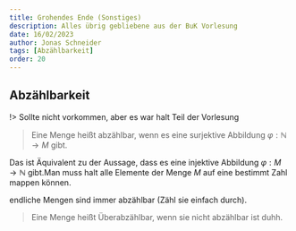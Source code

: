 ```yaml
---
title: Grohendes Ende (Sonstiges)
description: Alles übrig gebliebene aus der BuK Vorlesung
date: 16/02/2023
author: Jonas Schneider
tags: [Abzählbarkeit]
order: 20
---
```


## Abzählbarkeit

!> Sollte nicht vorkommen, aber es war halt Teil der Vorlesung

> Eine Menge heißt abzählbar, wenn es eine surjektive Abbildung $\varphi: \mathbb{N} \rightarrow M$ gibt. 

Das ist Äquivalent zu der Aussage, dass es eine injektive Abbildung $\varphi: M \rightarrow \mathbb{N}$ gibt.Man muss halt alle Elemente der Menge $M$ auf eine bestimmt Zahl mappen können.

endliche Mengen sind immer abzählbar (Zähl sie einfach durch).

> Eine Menge heißt Überabzählbar, wenn sie nicht abzählbar ist duhh.

